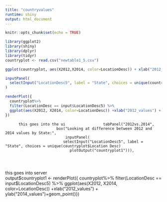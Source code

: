 ```yaml
---
title: "countryvalues"
runtime: shiny
output: html_document
---
```


```r
knitr::opts_chunk$set(echo = TRUE)
```
```r
library(ggplot2)
library(shiny)
library(dplyr)
library(tidyr)
countryplot <- read.csv("newtable1_5.csv")
```

```r
ggplot(countryplot, aes(X2012,X2014, color=LocationDesc)) + xlab("2012_values") + ylab("2014_values") + geom_point()
```
```r
inputPanel(
  selectInput("LocationDesc5", label = "State", choices = unique(countryplot$LocationDesc))
)
```
```r
renderPlot({
  countryplot%>% 
  filter(LocationDesc == input$LocationDesc5) %>% 
  ggplot(aes(X2012, X2014, color=LocationDesc)) +xlab("2012_values") + ylab("2014_values")+geom_point()
})
```
          this goes into the ui                 tabPanel("2012vs.2014",
                           box("Looking at difference between 2012 and 2014 values by State:",
                               inputPanel(
                              selectInput("LocationDesc5", label = "State", choices = unique(countryplot$Location Desc)
                                 plotOutput("countryplot1"))),
                                 
                                 
                                 
 this goes into server                                
output$countryplot1 <- renderPlot({
    countryplot%>% 
      filter(LocationDesc == input$LocationDesc5) %>% 
      ggplot(aes(X2012, X2014, color=LocationDesc)) +xlab("2012_values") + ylab("2014_values")+geom_point()})